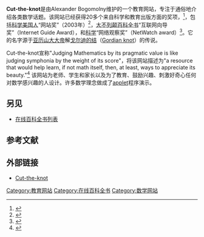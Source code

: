 '''Cut-the-knot'''是由Alexander Bogomolny维护的一个教育网站，专注于通俗地介绍各类数学话题。该网站已经获得20多个来自科学和教育出版方面的奖项，<ref>{{cite web|accessdate=2006-01-18|url=http://www.cut-the-knot.org/awards.shtml|title=cut-the-knot's list of awards|archive-date=2006-09-28|archive-url=https://web.archive.org/web/20060928055611/http://www.cut-the-knot.org/awards.shtml|dead-url=no}}</ref>，包括[[科学美国人|科学美国人]]“网站奖”（2003年）<ref>{{cite web|accessdate=2006-01-18|url=http://www.scientificamerican.com/article.cfm?articleID=00077DD8-59F2-1ECA-8E1C809EC588EF21|title=Scientific American 2003 Sci/Tech Web Awards: MATHEMATICS|archive-date=2006-03-16|archive-url=https://web.archive.org/web/20060316190022/http://www.scientificamerican.com/article.cfm?articleID=00077DD8-59F2-1ECA-8E1C809EC588EF21|dead-url=no}}</ref>，[[大不列颠百科全书|大不列颠百科全书]]“互联网向导奖”（Internet Guide Award）{{ref|awards}}，和[[科学_(期刊)|科学]]“网络观察奖”（NetWatch award）<ref>{{cite journal|volume=285|issue=5424|year=1999-07-02|journal=[[科学_(期刊)|''Science'' Magazine]]|title=SITE VISIT: Mathematical Wonders|url=http://www.sciencemag.org/content/vol285/issue5424/netwatch.dtl|access-date=2008-10-26|archive-date=2009-02-08|archive-url=https://web.archive.org/web/20090208191643/http://www.sciencemag.org/content/vol285/issue5424/netwatch.dtl|dead-url=no}}</ref>。它的名字源于[[亚历山大大帝|亚历山大大帝]]解[[戈尔迪的结|戈尔迪的结]]（[[戈耳狄俄斯之结|Gordian knot]]）的传说。

Cut-the-knot宣称"Judging Mathematics by its pragmatic value is like judging symphonia by the weight of its score"，将该网站描述为"a resource that would help learn, if not math itself, then, at least, ways to appreciate its beauty."<ref>{{cite web|accessdate=2006-01-18|url=http://www.cut-the-knot.org/manifesto/index.shtml|title=Cut-the-knot's manifesto|archive-date=2006-04-19|archive-url=https://web.archive.org/web/20060419190305/http://www.cut-the-knot.org/manifesto/index.shtml|dead-url=no}}</ref>
该网站为老师、学生和家长以及为了教育、鼓励兴趣、刺激好奇心任何对数学感兴趣的人设计。许多数学理念做成了[[applet|applet]]程序演示。

== 另见 ==
* [[在线百科全书列表|在线百科全书列表]]

== 参考文献 ==
{{reflist|2}}

== 外部链接 ==
* [http://www.cut-the-knot.org Cut-the-knot]{{Wayback|url=http://www.cut-the-knot.org/ |date=20080828114446 }}

[[Category:教育网站|Category:教育网站]]
[[Category:在线百科全书|Category:在线百科全书]]
[[Category:数学网站|Category:数学网站]]